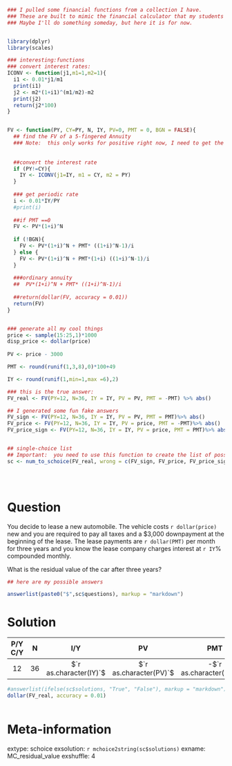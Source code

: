 
```r
### I pulled some financial functions from a collection I have.
### These are built to mimic the financial calculator that my students buy
### Maybe I'll do something someday, but here it is for now.


library(dplyr)
library(scales)

### interesting:functions
### convert interest rates:
ICONV <- function(j1,m1=1,m2=1){
  i1 <- 0.01*j1/m1
  print(i1)
  j2 <- m2*(1+i1)^(m1/m2)-m2
  print(j2)
  return(j2*100)
}


FV <- function(PY, CY=PY, N, IY, PV=0, PMT = 0, BGN = FALSE){
  ## find the FV of a 5-fingered Annuity
  ### Note:  this only works for positive right now, I need to get the signs correct
  
  
  ##convert the interest rate
  if (PY!=CY){
    IY <- ICONV(j1=IY, m1 = CY, m2 = PY)
  }
  
  ### get periodic rate
  i <- 0.01*IY/PY
  #print(i)
  
  ##if PMT ==0
  FV <- PV*(1+i)^N
  
  if (!BGN){
    FV <- PV*(1+i)^N + PMT* ((1+i)^N-1)/i
  } else {
    FV <- PV*(1+i)^N + PMT*(1+i) ((1+i)^N-1)/i
  }
  
  ###ordinary annuity
  ##  PV*(1+i)^N + PMT* ((1+i)^N-1)/i
  
  ##return(dollar(FV, accuracy = 0.01))
  return(FV)
}


### generate all my cool things
price <- sample(15:25,1)*1000
disp_price <- dollar(price)
  
PV <- price - 3000  

PMT <- round(runif(1,3,8),0)*100+49

IY <- round(runif(1,min=1,max =6),2)

### this is the true answer:
FV_real <- FV(PY=12, N=36, IY = IY, PV = PV, PMT = -PMT) %>% abs()

## I generated some fun fake answers
FV_sign <- FV(PY=12, N=36, IY = IY, PV = PV, PMT = PMT)%>% abs()
FV_price <- FV(PY=12, N=36, IY = IY, PV = price, PMT = -PMT)%>% abs()
FV_price_sign <- FV(PY=12, N=36, IY = IY, PV = price, PMT = PMT)%>% abs()


## single-choice list
## Important:  you need to use this function to create the list of possibilities
sc <- num_to_schoice(FV_real, wrong = c(FV_sign, FV_price, FV_price_sign), delta = 2, digits =2)





```


Question
==============
You decide to lease a new  automobile.  The vehicle costs `r dollar(price)` new and you are required to pay all taxes and a \$3,000 downpayment at the beginning of the lease.  The lease payments are `r dollar(PMT)` per month for three years and you know the lease company charges interest at `r IY`\% compounded monthly.

What is the residual value of the car after three years?




```r

## here are my possible answers

answerlist(paste0("$",sc$questions), markup = "markdown")


```




Solution
========

| P/Y C/Y | N | I/Y | PV | PMT | FV | BGN|
|:---:|:------:|:------:|:-------:|:---------:|:---------------:|:-----:|
|$12$|$36$ | $`r as.character(IY)`$ | $`r as.character(PV)`$ | -$`r as.character(PMT)`$ | CPT | OFF|




```r
#answerlist(ifelse(sc$solutions, "True", "False"), markup = "markdown")
dollar(FV_real, accuracy = 0.01)



```

Meta-information
================
extype: schoice
exsolution: `r mchoice2string(sc$solutions)`
exname: MC_residual_value
exshuffle: 4